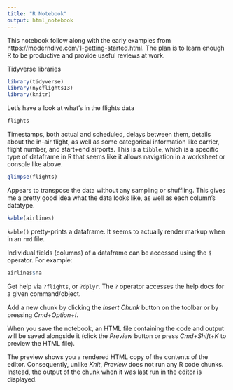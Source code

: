 ```yaml
---
title: "R Notebook"
output: html_notebook
---
```


This notebook follow along with the early examples from https://moderndive.com/1-getting-started.html. The plan is to learn enough R to be productive and provide useful reviews at work.

Tidyverse libraries
```r
library(tidyverse)
library(nycflights13)
library(knitr)
```

Let's have a look at what's in the flights data
```r
flights
```
Timestamps, both actual and scheduled, delays between them, details about the in-air flight, as well as some categorical information like carrier, flight number, and start+end airports. This is a `tibble`, which is a specific type of dataframe in R that seems like it allows navigation in a worksheet or console like above.

```r
glimpse(flights)
```
Appears to transpose the data without any sampling or shuffling. This gives me a pretty good idea what the data looks like, as well as each column's datatype.
```r
kable(airlines)
```
`kable()` pretty-prints a dataframe. It seems to actually render markup when in an `rmd` file.

Individual fields (columns) of a dataframe can be accessed using the `$` operator. For example:

```r
airlines$na
```

Get help via `?flights`, or `?dplyr`. The `?` operator accesses the help docs for a given command/object.

Add a new chunk by clicking the *Insert Chunk* button on the toolbar or by pressing *Cmd+Option+I*.

When you save the notebook, an HTML file containing the code and output will be saved alongside it (click the *Preview* button or press *Cmd+Shift+K* to preview the HTML file). 

The preview shows you a rendered HTML copy of the contents of the editor. Consequently, unlike *Knit*, *Preview* does not run any R code chunks. Instead, the output of the chunk when it was last run in the editor is displayed.

